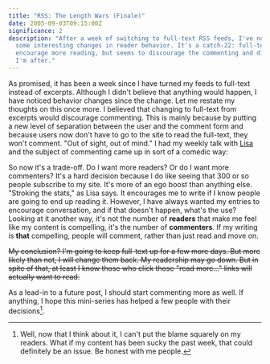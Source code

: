 ```yaml
---
title: "RSS: The Length Wars (Finale)"
date: 2005-09-03T09:15:00Z
significance: 2
description: "After a week of switching to full-text RSS feeds, I've noticed
  some interesting changes in reader behavior. It's a catch-22: full-text may
  encourage more reading, but seems to discourage the commenting and discussion
  I'm after."
---
```


As promised, it has been a week since I have turned my feeds to full-text instead of excerpts. Although I didn't believe that anything would happen, I have noticed behavior changes since the change. Let me restate my thoughts on this once more. I believed that changing to full-text from excerpts would discourage commenting. This is mainly because by putting a new level of separation between the user and the comment form and because users now don't have to go to the site to read the full-text, they won't comment. "Out of sight, out of mind." I had my weekly talk with [Lisa][1] and the subject of commenting came up in sort of a comedic way:

<dialog>
<dt>Bryan</dt>
<dd>We just launched Facebook for high schools today.</dd>
<dt>Lisa</dt>
<dd>i saw that...</dd>
<dt>Lisa</dt>
<dd>very nice</dd>
<dt>Bryan</dt>
<dd>^_^</dd>
<dt>Bryan</dt>
<dd>You don't comment. :p</dd>
<dt>Bryan</dt>
<dd>j/k</dd>
<dt>Lisa</dt>
<dd>lol it's cuz i read on the feed</dd>
<dt>Lisa</dt>
<dd>i'll try to comment more</dd>
<dt>Bryan</dt>
<dd>:)</dd>
<dt>Bryan</dt>
<dd>See see? [Full-text] Feed discourages commenting.</dd>
<dt>Lisa</dt>
<dd>I'll have to make note.</dd>
<dt>Lisa</dt>
<dd>it totally does, but it does encourage reading... so it's a catch</dd>
</dialog>

So now it's a trade-off. Do I want more readers? Or do I want more commenters? It's a hard decision because I do like seeing that 300 or so people subscribe to my site. It's more of an ego boost than anything else. "Stroking the stats," as Lisa says. It encourages me to write if I know people are going to end up reading it. However, I have always wanted my entries to encourage conversation, and if that doesn't happen, what's the use? Looking at it another way, it's not the number of **readers** that make me feel like my content is compelling, it's the number of **commenters**. If my writing is **that** compelling, people will comment, rather than just read and move on.

<del>My conclusion? I'm going to keep full-text up for a few more days. But more likely than not, I will change them back. My readership may go down. But in spite of that, at least I know those who click those "read more..." links will actually want to read.</del>


As a lead-in to a future post, I should start commenting more as well. If anything, I hope this mini-series has helped a few people with their decisions[^1].

[^1]: Well, now that I think about it, I can't put the blame squarely on my readers. What if my content has been sucky the past week, that could definitely be an issue. Be honest with me people.

[1]: http://www.lisamcmillan.com
